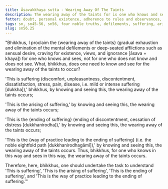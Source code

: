 ```yaml
---
title: Āsavakkhaya sutta - Wearing Away Of The Taints
description: The wearing away of the taints for is one who knows and sees the Four Noble Truths.
fetter: doubt, personal existence, adherence to rules and observances, ignorance
tags: sn, sn45-56, sn56, four noble truths, defilements, suffering, arising, cessation, way of practice, path
slug: sn56.25
---
```


"Bhikkhus, I proclaim the \{wearing away of the taints} (gradual exhaustion and elimination of the mental defilements or deep-seated afflictions such as sensual desire, craving for existence, views, and ignorance [āsava + khaya]) for one who knows and sees, not for one who does not know and does not see. What, bhikkhus, does one need to know and see for the wearing away of the taints to occur?

'This is suffering (discomfort, unpleasantness, discontentment, dissatisfaction, stress, pain, disease, i.e. mild or intense suffering [dukkha]),' bhikkhus, by knowing and seeing this, the wearing away of the taints occurs;

'This is the arising of suffering,' by knowing and seeing this, the wearing away of the taints occurs;

'This is the \{ending of suffering} (ending of discontentment, cessation of distress [dukkhanirodha]),' by knowing and seeing this, the wearing away of the taints occurs;

'This is the \{way of practice leading to the ending of suffering} (i.e. the noble eightfold path [dukkhanirodhagāmī]),' by knowing and seeing this, the wearing away of the taints occurs. Thus, bhikkhus, for one who knows in this way and sees in this way, the wearing away of the taints occurs.

Therefore, here, bhikkhus, one should undertake the task to understand 'This is suffering', 'This is the arising of suffering', 'This is the ending of suffering', and 'This is the way of practice leading to the ending of suffering.'"